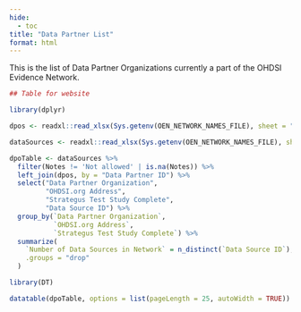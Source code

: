 ```yaml
---
hide:
  - toc
title: "Data Partner List"
format: html
---
```


This is the list of Data Partner Organizations currently a part of the OHDSI Evidence Network.

```r
## Table for website

library(dplyr)

dpos <- readxl::read_xlsx(Sys.getenv(OEN_NETWORK_NAMES_FILE), sheet = "OEN Data Partner Orgs")

dataSources <- readxl::read_xlsx(Sys.getenv(OEN_NETWORK_NAMES_FILE), sheet = "OEN Data Sources")

dpoTable <- dataSources %>%
  filter(Notes != 'Not allowed' | is.na(Notes)) %>%
  left_join(dpos, by = "Data Partner ID") %>%
  select("Data Partner Organization",
         "OHDSI.org Address",
         "Strategus Test Study Complete",
         "Data Source ID") %>% 
  group_by(`Data Partner Organization`,
           `OHDSI.org Address`,
           `Strategus Test Study Complete`) %>%
  summarize(
    `Number of Data Sources in Network` = n_distinct(`Data Source ID`),
    .groups = "drop"  
  )
```

```r
library(DT)

datatable(dpoTable, options = list(pageLength = 25, autoWidth = TRUE))
```

